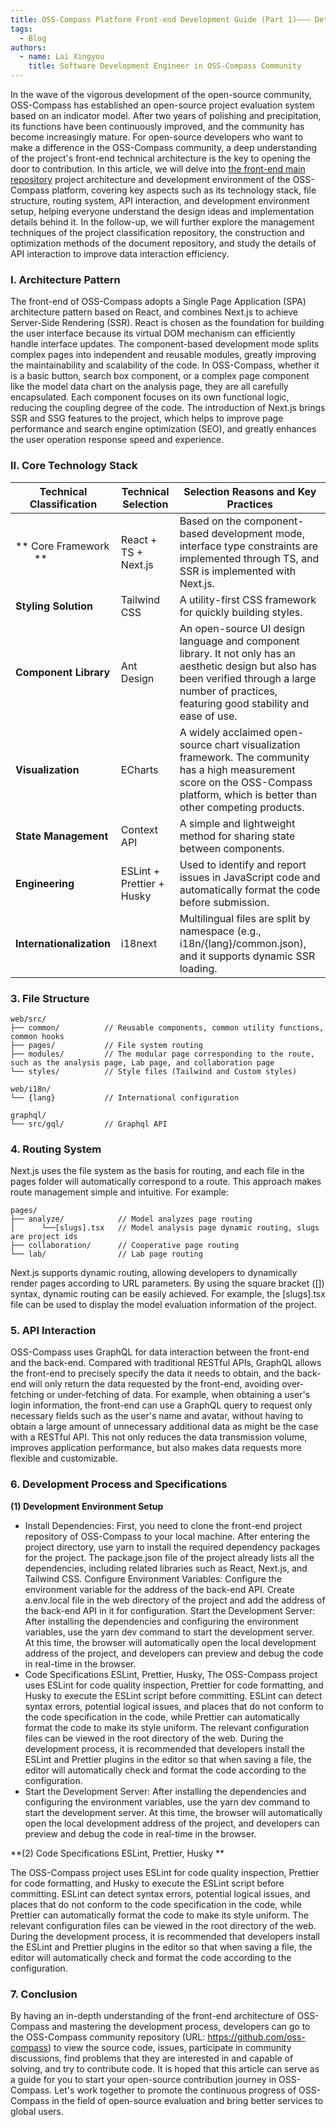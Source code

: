 ```yaml
---
title: OSS-Compass Platform Front-end Development Guide (Part 1)——— Detailed Explanation of Technology Stack and Development Environment
tags:
  - Blog
authors:
  - name: Lai Xingyou
    title: Software Development Engineer in OSS-Compass Community
---
```


In the wave of the vigorous development of the open-source community, OSS-Compass has established an open-source project evaluation system based on an indicator model. After two years of polishing and precipitation, its functions have been continuously improved, and the community has become increasingly mature. For open-source developers who want to make a difference in the OSS-Compass community, a deep understanding of the project's front-end technical architecture is the key to opening the door to contribution. In this article, we will delve into [the front-end main repository](https://github.com/oss-compass/compass-web) project architecture and development environment of the OSS-Compass platform, covering key aspects such as its technology stack, file structure, routing system, API interaction, and development environment setup, helping everyone understand the design ideas and implementation details behind it. In the follow-up, we will further explore the management techniques of the project classification repository, the construction and optimization methods of the document repository, and study the details of API interaction to improve data interaction efficiency.

<!--truncate-->

### I. Architecture Pattern

The front-end of OSS-Compass adopts a Single Page Application (SPA) architecture pattern based on React, and combines Next.js to achieve Server-Side Rendering (SSR). React is chosen as the foundation for building the user interface because its virtual DOM mechanism can efficiently handle interface updates. The component-based development mode splits complex pages into independent and reusable modules, greatly improving the maintainability and scalability of the code. In OSS-Compass, whether it is a basic button, search box component, or a complex page component like the model data chart on the analysis page, they are all carefully encapsulated. Each component focuses on its own functional logic, reducing the coupling degree of the code. The introduction of Next.js brings SSR and SSG features to the project, which helps to improve page performance and search engine optimization (SEO), and greatly enhances the user operation response speed and experience.

### II. Core Technology Stack

| **Technical Classification**                                   | **Technical Selection**   | **Selection Reasons and Key Practices**                                                                                                                                                                |
| -------------------------------------------------------------- | ------------------------- | ------------------------------------------------------------------------------------------------------------------------------------------------------------------------------------------------------ |
| ** Core Framework &nbsp;&nbsp;&nbsp;&nbsp;&nbsp;&nbsp;&nbsp;** | React + TS + Next.js      | Based on the component-based development mode, interface type constraints are implemented through TS, and SSR is implemented with Next.js.                                                             |
| **Styling Solution**                                           | Tailwind CSS              | A utility-first CSS framework for quickly building styles.                                                                                                                                             |
| **Component Library**                                          | Ant Design                | An open-source UI design language and component library. It not only has an aesthetic design but also has been verified through a large number of practices, featuring good stability and ease of use. |
| **Visualization**                                              | ECharts                   | A widely acclaimed open-source chart visualization framework. The community has a high measurement score on the OSS-Compass platform, which is better than other competing products.                   |
| **State Management**                                           | Context API               | A simple and lightweight method for sharing state between components.                                                                                                                                  |
| **Engineering**                                                | ESLint + Prettier + Husky | Used to identify and report issues in JavaScript code and automatically format the code before submission.                                                                                             |
| **Internationalization**                                       | i18next                   | Multilingual files are split by namespace (e.g., i18n/{lang}/common.json), and it supports dynamic SSR loading.                                                                                        |

### 3. File Structure

```plaintext
web/src/
├── common/          // Reusable components, common utility functions, common hooks
├── pages/           // File system routing
├── modules/         // The modular page corresponding to the route, such as the analysis page, Lab page, and collaboration page
└── styles/          // Style files (Tailwind and Custom styles)

web/i18n/
└── {lang}           // International configuration

graphql/
└── src/gql/         // Graphql API
```

### 4. Routing System

Next.js uses the file system as the basis for routing, and each file in the pages folder will automatically correspond to a route. This approach makes route management simple and intuitive. For example:

```plaintext
pages/
├── analyze/            // Model analyzes page routing
│      └──[slugs].tsx   // Model analysis page dynamic routing, slugs are project ids
├── collaboration/      // Cooperative page routing
└── lab/                // Lab page routing
```

Next.js supports dynamic routing, allowing developers to dynamically render pages according to URL parameters. By using the square bracket ([]) syntax, dynamic routing can be easily achieved. For example, the [slugs].tsx file can be used to display the model evaluation information of the project.

### 5. API Interaction

OSS-Compass uses GraphQL for data interaction between the front-end and the back-end. Compared with traditional RESTful APIs, GraphQL allows the front-end to precisely specify the data it needs to obtain, and the back-end will only return the data requested by the front-end, avoiding over-fetching or under-fetching of data. For example, when obtaining a user's login information, the front-end can use a GraphQL query to request only necessary fields such as the user's name and avatar, without having to obtain a large amount of unnecessary additional data as might be the case with a RESTful API. This not only reduces the data transmission volume, improves application performance, but also makes data requests more flexible and customizable.

### 6. Development Process and Specifications

**(1) Development Environment Setup**

- Install Dependencies: First, you need to clone the front-end project repository of OSS-Compass to your local machine. After entering the project directory, use yarn to install the required dependency packages for the project. The package.json file of the project already lists all the dependencies, including related libraries such as React, Next.js, and Tailwind CSS.
  Configure Environment Variables: Configure the environment variable for the address of the back-end API. Create a.env.local file in the web directory of the project and add the address of the back-end API in it for configuration.
  Start the Development Server: After installing the dependencies and configuring the environment variables, use the yarn dev command to start the development server. At this time, the browser will automatically open the local development address of the project, and developers can preview and debug the code in real-time in the browser.
- Code Specifications ESLint, Prettier, Husky, The OSS-Compass project uses ESLint for code quality inspection, Prettier for code formatting, and Husky to execute the ESLint script before committing. ESLint can detect syntax errors, potential logical issues, and places that do not conform to the code specification in the code, while Prettier can automatically format the code to make its style uniform. The relevant configuration files can be viewed in the root directory of the web. During the development process, it is recommended that developers install the ESLint and Prettier plugins in the editor so that when saving a file, the editor will automatically check and format the code according to the configuration.
- Start the Development Server: After installing the dependencies and configuring the environment variables, use the yarn dev command to start the development server. At this time, the browser will automatically open the local development address of the project, and developers can preview and debug the code in real-time in the browser.

**(2) Code Specifications ESLint, Prettier, Husky **

The OSS-Compass project uses ESLint for code quality inspection, Prettier for code formatting, and Husky to execute the ESLint script before committing. ESLint can detect syntax errors, potential logical issues, and places that do not conform to the code specification in the code, while Prettier can automatically format the code to make its style uniform. The relevant configuration files can be viewed in the root directory of the web. During the development process, it is recommended that developers install the ESLint and Prettier plugins in the editor so that when saving a file, the editor will automatically check and format the code according to the configuration.

### 7. Conclusion

By having an in-depth understanding of the front-end architecture of OSS-Compass and mastering the development process, developers can go to the OSS-Compass community repository (URL: https://github.com/oss-compass) to view the source code, issues, participate in community discussions, find problems that they are interested in and capable of solving, and try to contribute code. It is hoped that this article can serve as a guide for you to start your open-source contribution journey in OSS-Compass. Let's work together to promote the continuous progress of OSS-Compass in the field of open-source evaluation and bring better services to global users.
